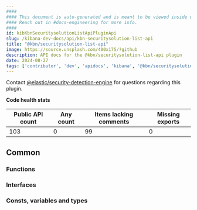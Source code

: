 ```yaml
---
####
#### This document is auto-generated and is meant to be viewed inside our experimental, new docs system.
#### Reach out in #docs-engineering for more info.
####
id: kibKbnSecuritysolutionListApiPluginApi
slug: /kibana-dev-docs/api/kbn-securitysolution-list-api
title: "@kbn/securitysolution-list-api"
image: https://source.unsplash.com/400x175/?github
description: API docs for the @kbn/securitysolution-list-api plugin
date: 2024-08-27
tags: ['contributor', 'dev', 'apidocs', 'kibana', '@kbn/securitysolution-list-api']
---
```




Contact [@elastic/security-detection-engine](https://github.com/orgs/elastic/teams/security-detection-engine) for questions regarding this plugin.

**Code health stats**

| Public API count  | Any count | Items lacking comments | Missing exports |
|-------------------|-----------|------------------------|-----------------|
| 103 | 0 | 99 | 0 |

## Common

### Functions
<DocDefinitionList data={kbnSecuritysolutionListApiObj.common.functions}/>

### Interfaces
<DocDefinitionList data={kbnSecuritysolutionListApiObj.common.interfaces}/>

### Consts, variables and types
<DocDefinitionList data={kbnSecuritysolutionListApiObj.common.misc}/>

